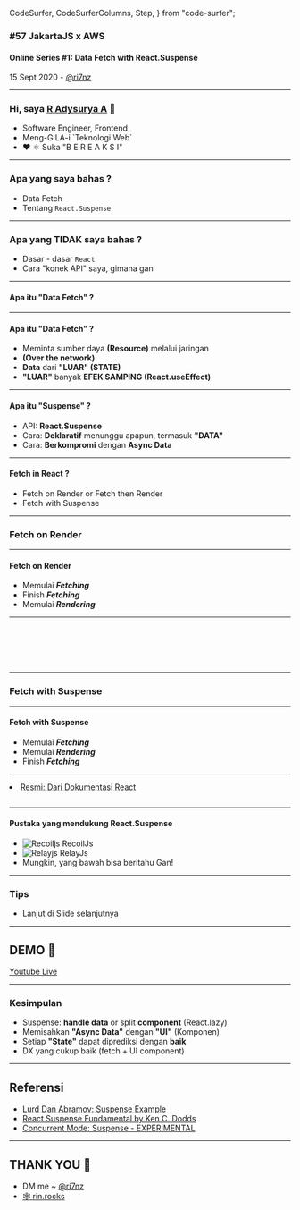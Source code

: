   CodeSurfer,
  CodeSurferColumns,
  Step,
} from "code-surfer";



### #57 JakartaJS x AWS  
#### Online Series #1: Data Fetch with React.Suspense

15 Sept 2020 - [@ri7nz](https://github.com/ri7nz) 

---

### Hi, saya [R Adysurya A](https://github.com/ri7nz) 👋

<ul>
    <Appear>
        <li> Software Engineer, Frontend </li>
        <li> Meng-GILA-i `Teknologi Web` </li>
        <li> ❤️ ⚛️ Suka "B E R E A K S I"</li>
    </Appear>
</ul>

---

### Apa yang saya bahas ?

<ul>
    <Appear>
        <li>Data Fetch</li>
        <li>Tentang <code>React.Suspense</code></li>
    </Appear>
</ul>

---

### Apa yang TIDAK saya bahas ? 

<ul>
    <Appear>
        <li>Dasar - dasar <code>React</code></li>
        <li>Cara "konek API" saya, gimana gan</li>
    </Appear>
</ul>

---

<h4> Apa itu "Data Fetch" ? </h4>

---

<h4> Apa itu "Data Fetch" ? </h4>

<ul>
    <Appear>
        <li>Meminta sumber daya <strong>(Resource)</strong> melalui jaringan</li>
        <li> <strong> (Over the network)</strong></li>
        <li> <strong>Data</strong> dari <strong> "LUAR" (STATE)</strong> </li>
        <li> <strong>"LUAR"</strong> banyak <strong>EFEK SAMPING (React.useEffect)</strong></li>
    </Appear>
</ul>

---

<h4> Apa itu "Suspense" ? </h4>

<ul>
    <Appear>
        <li> API: <strong>React.Suspense</strong> </li>
        <li> Cara: <strong>Deklaratif</strong> menunggu apapun, termasuk <strong>"DATA"</strong> </li>
        <li> Cara: <strong>Berkompromi</strong> dengan <strong> Async Data </strong> </li>
    </Appear>
</ul>

---

<h4> Fetch in React ? </h4>

<ul>
    <Appear>
        <li> Fetch on Render or Fetch then Render </li>
        <li> Fetch with Suspense </li>
    </Appear>
</ul>

---

### Fetch on Render

---

<h4> Fetch on Render </h4>

<ul>
    <Appear>
        <li> Memulai <i><strong>Fetching</strong></i> </li>
        <li> Finish <i><strong>Fetching</strong></i> </li>
        <li> Memulai <i><strong>Rendering</strong></i> </li>
    </Appear>
</ul>

---

<CodeSurferColumns>

<Step  subtitle="Github User: ri7nz">

```js 2:33 file=./ri7nz.json
```

</Step>

<Step>

```js file=./a-github-user.js
```

</Step>

<Step title="deklarasi STATE user">

```js 2 file=./a-github-user.js
```

</Step>

<Step title="efek samping">

```js 4:6 file=./a-github-user.js
```

</Step>

<Step title="handle STATE `user`">

```js 8:10 file=./a-github-user.js
```

</Step>

<Step title="REnder Komponen">

```js 12:17 file=./a-github-user.js
```

</Step>

</CodeSurferColumns>

---

### Fetch with Suspense

---

<h4> Fetch with Suspense </h4>

<ul>
    <Appear>
        <li> Memulai <i><strong>Fetching</strong></i> </li>
        <li> Memulai <i><strong>Rendering</strong></i> </li>
        <li> Finish <i><strong>Fetching</strong></i> </li>
    </Appear>
</ul>

---

<CodeSurferColumns>

<Step>
    <li> <a href="https://codesandbox.io/s/frosty-hermann-bztrp"> Resmi: Dari Dokumentasi React </a> </li>
</Step>

<Step>

```js file=./hoc-integration-suspense.js
```

</Step>

</CodeSurferColumns>

---

<h4> Pustaka yang mendukung React.Suspense </h4>

<ul style={{listStyle: "none"}}>
<Appear>

<li style={{display: "flex", flexDirection: "row"}} > <Image
    src={"https://recoiljs.org/img/favicon.ico"}
    alt="Recoiljs"
    style={{width: "50px", height: "50px", marginRight: "5px" }}
/> RecoilJs </li>

<li style={{display: "flex", flexDirection: "row"}} >
<Image
    src={"https://relay.dev/img/favicon.png"}
    alt="Relayjs"
    style={{width: "50px", height: "50px"}}
/> RelayJs
</li>

<li> Mungkin, yang bawah bisa beritahu Gan!</li>

</Appear>
</ul>

---

### Tips 

<ul>
    <Appear>
        <li>Lanjut di Slide selanjutnya</li>
    </Appear>
</ul>

---


## DEMO 🥳

[Youtube Live](https://youtu.be/PyhqXAe-zhM?t=2028)

---

### Kesimpulan

* Suspense: **handle data** or split **component** (React.lazy)
* Memisahkan **"Async Data"** dengan **"UI"** (Komponen)
* Setiap **"State"** dapat diprediksi dengan **baik**  
* DX yang cukup baik (fetch + UI component)

---

## Referensi

* [Lurd Dan Abramov: Suspense Example](https://codesandbox.io/s/frosty-hermann-bztrp)
* [React Suspense Fundamental by Ken C. Dodds](https://egghead.io/lessons/react-learn-fundamentals-of-react-suspense)
* [Concurrent Mode: Suspense - EXPERIMENTAL](https://reactjs.org/docs/concurrent-mode-suspense.html)

---

## THANK YOU 👐
* DM me ~ [@ri7nz](https://twitter.com/ri7nz)
* [🕸️ rin.rocks](https://rin.rocks)
